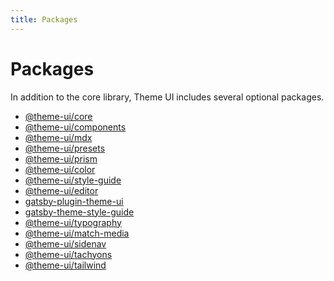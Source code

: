 ---
title: Packages
---


# Packages

In addition to the core library, Theme UI includes several optional packages.

<Cards width={320}>

- [@theme-ui/core](/packages/core)
- [@theme-ui/components](/packages/components)
- [@theme-ui/mdx](/packages/mdx)
- [@theme-ui/presets](/packages/presets)
- [@theme-ui/prism](/packages/prism)
- [@theme-ui/color](/packages/color)
- [@theme-ui/style-guide](/packages/style-guide)
- [@theme-ui/editor](/packages/editor)
- [gatsby-plugin-theme-ui](/packages/gatsby-plugin)
- [gatsby-theme-style-guide](/packages/gatsby-theme-style-guide)
- [@theme-ui/typography](/packages/typography)
- [@theme-ui/match-media](/packages/match-media)
- [@theme-ui/sidenav](/packages/sidenav)
- [@theme-ui/tachyons](/packages/tachyons)
- [@theme-ui/tailwind](/packages/tailwind)

</Cards>
